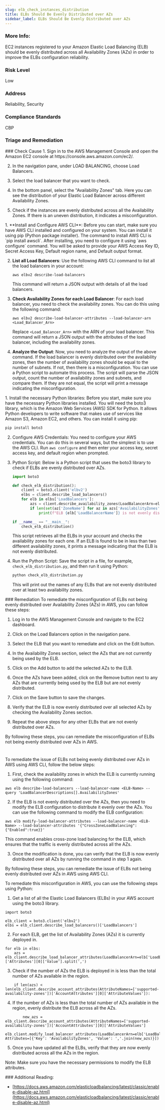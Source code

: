 ```yaml
---
slug: elb_check_instances_distribution
title: ELBs Should Be Evenly Distributed over AZs
sidebar_label: ELBs Should Be Evenly Distributed over AZs
---
```


### More Info:

EC2 instances registered to your Amazon Elastic Load Balancing (ELB) should be evenly distributed across all Availability Zones (AZs) in order to improve the ELBs configuration reliability.

### Risk Level

Low

### Address

Reliability, Security

### Compliance Standards

CBP



### Triage and Remediation
<Tabs>

<Tab title='Cause'>
### Check Cause
<AccordionGroup>
<Accordion title='Using Console' defaultOpen='true'>
1. Sign in to the AWS Management Console and open the Amazon EC2 console at https://console.aws.amazon.com/ec2/.
   
2. In the navigation pane, under LOAD BALANCING, choose Load Balancers.

3. Select the load balancer that you want to check.

4. In the bottom panel, select the "Availability Zones" tab. Here you can see the distribution of your Elastic Load Balancer across different Availability Zones.

5. Check if the instances are evenly distributed across all the Availability Zones. If there is an uneven distribution, it indicates a misconfiguration.
</Accordion>

<Accordion title='Using CLI'>
1. **Install and Configure AWS CLI**: Before you can start, make sure you have AWS CLI installed and configured on your system. You can install it using pip (Python package installer). The command to install AWS CLI is `pip install awscli`. After installing, you need to configure it using `aws configure` command. You will be asked to provide your AWS Access Key ID, Secret Access Key, Default region name, and Default output format.

2. **List all Load Balancers**: Use the following AWS CLI command to list all the load balancers in your account:

    ```
    aws elbv2 describe-load-balancers
    ```

    This command will return a JSON output with details of all the load balancers.

3. **Check Availability Zones for each Load Balancer**: For each load balancer, you need to check the availability zones. You can do this using the following command:

    ```
    aws elbv2 describe-load-balancer-attributes --load-balancer-arn <Load_Balancer_Arn>
    ```

    Replace `<Load_Balancer_Arn>` with the ARN of your load balancer. This command will return a JSON output with the attributes of the load balancer, including the availability zones.

4. **Analyze the Output**: Now, you need to analyze the output of the above command. If the load balancer is evenly distributed over the availability zones, then the number of availability zones should be equal to the number of subnets. If not, then there is a misconfiguration. You can use a Python script to automate this process. The script will parse the JSON output, count the number of availability zones and subnets, and compare them. If they are not equal, the script will print a message indicating the misconfiguration.
</Accordion>

<Accordion title='Using Python'>
1. Install the necessary Python libraries: Before you start, make sure you have the necessary Python libraries installed. You will need the boto3 library, which is the Amazon Web Services (AWS) SDK for Python. It allows Python developers to write software that makes use of services like Amazon S3, Amazon EC2, and others. You can install it using pip:

   ```bash
   pip install boto3
   ```

2. Configure AWS Credentials: You need to configure your AWS credentials. You can do this in several ways, but the simplest is to use the AWS CLI. Run `aws configure` and then enter your access key, secret access key, and default region when prompted.

3. Python Script: Below is a Python script that uses the boto3 library to check if ELBs are evenly distributed over AZs.

   ```python
   import boto3

   def check_elb_distribution():
       client = boto3.client('elbv2')
       elbs = client.describe_load_balancers()
       for elb in elbs['LoadBalancers']:
           azs = client.describe_availability_zones(LoadBalancerArn=elb['LoadBalancerArn'])
           if len(set(az['ZoneName'] for az in azs['AvailabilityZones'])) < 2:
               print(f"ELB {elb['LoadBalancerName']} is not evenly distributed over AZs")

   if __name__ == "__main__":
       check_elb_distribution()
   ```
   
   This script retrieves all the ELBs in your account and checks the availability zones for each one. If an ELB is found to be in less than two different availability zones, it prints a message indicating that the ELB is not evenly distributed.

4. Run the Python Script: Save the script in a file, for example, `check_elb_distribution.py`, and then run it using Python:

   ```bash
   python check_elb_distribution.py
   ```

   This will print out the names of any ELBs that are not evenly distributed over at least two availability zones.
</Accordion>

</AccordionGroup>
</Tab>

<Tab title='Remediation'>
### Remediation

<AccordionGroup>
<Accordion title='Using Console' defaultOpen='true'>
To remediate the misconfiguration of ELBs not being evenly distributed over Availability Zones (AZs) in AWS, you can follow these steps:

1. Log in to the AWS Management Console and navigate to the EC2 dashboard.

2. Click on the Load Balancers option in the navigation pane.

3. Select the ELB that you want to remediate and click on the Edit button.

4. In the Availability Zones section, select the AZs that are not currently being used by the ELB.

5. Click on the Add button to add the selected AZs to the ELB.

6. Once the AZs have been added, click on the Remove button next to any AZs that are currently being used by the ELB but are not evenly distributed.

7. Click on the Save button to save the changes.

8. Verify that the ELB is now evenly distributed over all selected AZs by checking the Availability Zones section.

9. Repeat the above steps for any other ELBs that are not evenly distributed over AZs.

By following these steps, you can remediate the misconfiguration of ELBs not being evenly distributed over AZs in AWS.

#
</Accordion>

<Accordion title='Using CLI'>
To remediate the issue of ELBs not being evenly distributed over AZs in AWS using AWS CLI, follow the below steps:

1. First, check the availability zones in which the ELB is currently running using the following command:

```
aws elb describe-load-balancers --load-balancer-name <ELB-Name> --query 'LoadBalancerDescriptions[].AvailabilityZones'
```

2. If the ELB is not evenly distributed over the AZs, then you need to modify the ELB configuration to distribute it evenly over the AZs. You can use the following command to modify the ELB configuration:

```
aws elb modify-load-balancer-attributes --load-balancer-name <ELB-Name> --load-balancer-attributes '{"CrossZoneLoadBalancing":{"Enabled":true}}'
```

This command enables cross-zone load balancing for the ELB, which ensures that the traffic is evenly distributed across all the AZs.

3. Once the modification is done, you can verify that the ELB is now evenly distributed over all AZs by running the command in step 1 again.

By following these steps, you can remediate the issue of ELBs not being evenly distributed over AZs in AWS using AWS CLI.
</Accordion>

<Accordion title='Using Python'>
To remediate this misconfiguration in AWS, you can use the following steps using Python:

1. Get a list of all the Elastic Load Balancers (ELBs) in your AWS account using the boto3 library.

```
import boto3

elb_client = boto3.client('elbv2')
elbs = elb_client.describe_load_balancers()['LoadBalancers']
```

2. For each ELB, get the list of Availability Zones (AZs) it is currently deployed in.

```
for elb in elbs:
    azs = elb_client.describe_load_balancer_attributes(LoadBalancerArn=elb['LoadBalancerArn'])['Attributes'][0]['Value'].split(',')
```

3. Check if the number of AZs the ELB is deployed in is less than the total number of AZs available in the region.

```
    if len(azs) < len(elb_client.describe_account_attributes(AttributeNames=['supported-availability-zones'])['AccountAttributes'][0]['AttributeValues']):
```

4. If the number of AZs is less than the total number of AZs available in the region, evenly distribute the ELB across all the AZs.

```
        new_azs = elb_client.describe_account_attributes(AttributeNames=['supported-availability-zones'])['AccountAttributes'][0]['AttributeValues']
        elb_client.modify_load_balancer_attributes(LoadBalancerArn=elb['LoadBalancerArn'], Attributes=[{'Key': 'AvailabilityZones', 'Value': ','.join(new_azs)}])
```

5. Once you have updated all the ELBs, verify that they are now evenly distributed across all the AZs in the region.

Note: Make sure you have the necessary permissions to modify the ELB attributes.
</Accordion>

</AccordionGroup>
</Tab>
</Tabs>
### Additional Reading:

- [https://docs.aws.amazon.com/elasticloadbalancing/latest/classic/enable-disable-az.html](https://docs.aws.amazon.com/elasticloadbalancing/latest/classic/enable-disable-az.html) 

